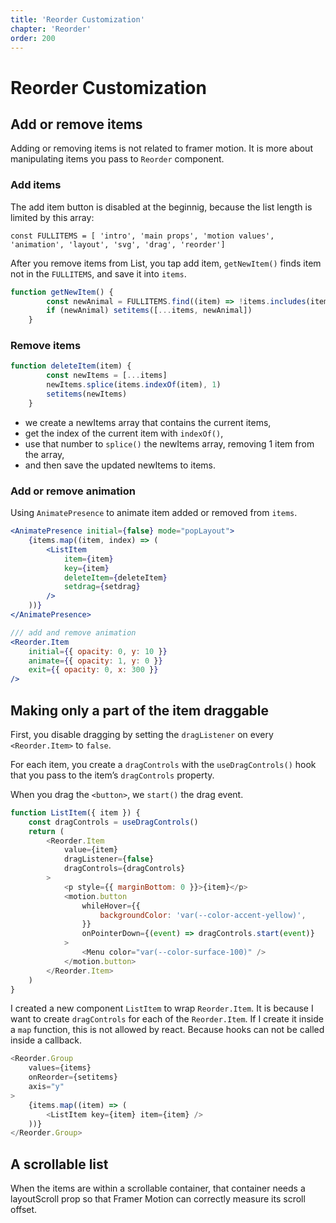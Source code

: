 ```yaml
---
title: 'Reorder Customization'
chapter: 'Reorder'
order: 200
---
```

# Reorder Customization

## Add or remove items

<ReorderCustomization />

Adding or removing items is not related to framer motion. It is more about manipulating items you pass to `Reorder` component.


### Add items

The add item button is disabled at the beginnig, because the list length is limited by this array:

`const FULLITEMS = [
		'intro',
		'main props',
		'motion values',
		'animation',
		'layout',
		'svg',
		'drag',
		'reorder']`

After you remove items from List, you tap add item, `getNewItem()` finds item not in the `FULLITEMS`, and save it into `items`.

```js
function getNewItem() {
		const newAnimal = FULLITEMS.find((item) => !items.includes(item))
		if (newAnimal) setitems([...items, newAnimal])
	}
```

### Remove items

```js
function deleteItem(item) {
		const newItems = [...items]
		newItems.splice(items.indexOf(item), 1)
		setitems(newItems)
	}
```

- we create a newItems array that contains the current items,
- get the index of the current item with `indexOf()`,
- use that number to `splice()` the newItems array, removing 1 item from the array,
- and then save the updated newItems to items.

### Add or remove animation

Using `AnimatePresence` to animate item added or removed from `items`. 

```jsx
<AnimatePresence initial={false} mode="popLayout">
    {items.map((item, index) => (
        <ListItem
            item={item}
            key={item}
            deleteItem={deleteItem}
            setdrag={setdrag}
        />
    ))}
</AnimatePresence>

/// add and remove animation
<Reorder.Item
    initial={{ opacity: 0, y: 10 }}
    animate={{ opacity: 1, y: 0 }}
    exit={{ opacity: 0, x: 300 }}
/>

```

## Making only a part of the item draggable

<ReorderPartDrag />

First, you disable dragging by setting the `dragListener` on every `<Reorder.Item>` to `false`.

For each item, you create a `dragControls` with the `useDragControls()` hook that you pass to the item’s `dragControls` property.

When you drag the `<button>`, we `start()` the drag event. 

```js
function ListItem({ item }) {
	const dragControls = useDragControls()
	return (
		<Reorder.Item
			value={item}
			dragListener={false}
			dragControls={dragControls}
		>
			<p style={{ marginBottom: 0 }}>{item}</p>
			<motion.button
				whileHover={{
					backgroundColor: 'var(--color-accent-yellow)',
				}}
				onPointerDown={(event) => dragControls.start(event)}
			>
				<Menu color="var(--color-surface-100)" />
			</motion.button>
		</Reorder.Item>
	)
}
```

I created a new component `ListItem` to wrap `Reorder.Item`. It is because I want to create `dragControls` for each of the `Reorder.Item`. If I create it inside a `map` function, this is not allowed by react. Because hooks can not be called inside a callback.

```js
<Reorder.Group
    values={items}
    onReorder={setitems}
    axis="y"
>
    {items.map((item) => (
        <ListItem key={item} item={item} />
    ))}
</Reorder.Group>
```

## A scrollable list

When the items are within a scrollable container, that container needs a layoutScroll prop so that Framer Motion can correctly measure its scroll offset.
<ReorderScrollable />